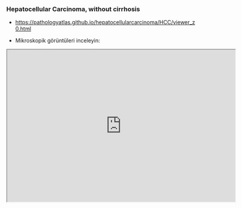 
### Hepatocellular Carcinoma, without cirrhosis

-   <https://pathologyatlas.github.io/hepatocellularcarcinoma/HCC/viewer_z0.html>

-   Mikroskopik görüntüleri inceleyin:

<iframe src="https://pathologyatlas.github.io/hepatocellularcarcinoma/HCC/viewer_z0.html" width="600px" height="400px">

</iframe>

